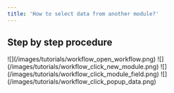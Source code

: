 ```yaml
---
title: 'How to select data from another module?'
---
```


## Step by step procedure

<Steps>
  <Step title="Open your workflow">
    ![](/images/tutorials/workflow_open_workflow.png)
  </Step>

  <Step title="Click on the module.">
    ![](/images/tutorials/workflow_click_new_module.png)
  </Step>

  <Step title="Click on the field, a pop-up will appear.">
    ![](/images/tutorials/workflow_click_module_field.png)
  </Step>

  <Step title="Click the data that you need.">
    ![](/images/tutorials/workflow_click_popup_data.png)
  </Step>
</Steps>

##